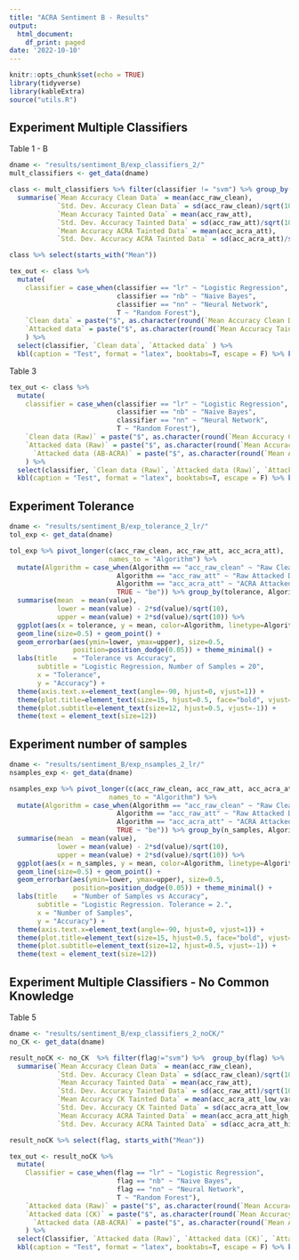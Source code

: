 ```yaml
---
title: "ACRA Sentiment B - Results"
output:
  html_document:
    df_print: paged
date: '2022-10-10'
---
```


```r
knitr::opts_chunk$set(echo = TRUE)
library(tidyverse)
library(kableExtra)
source("utils.R")
```


## Experiment Multiple Classifiers

Table 1 - B

```r
dname <- "results/sentiment_B/exp_classifiers_2/"
mult_classifiers <- get_data(dname)

class <- mult_classifiers %>% filter(classifier != "svm") %>% group_by(classifier, var) %>% 
  summarise(`Mean Accuracy Clean Data` = mean(acc_raw_clean),
            `Std. Dev. Accuracy Clean Data` = sd(acc_raw_clean)/sqrt(10),
            `Mean Accuracy Tainted Data` = mean(acc_raw_att),
            `Std. Dev. Accuracy Tainted Data` = sd(acc_raw_att)/sqrt(10),
            `Mean Accuracy ACRA Tainted Data` = mean(acc_acra_att),
            `Std. Dev. Accuracy ACRA Tainted Data` = sd(acc_acra_att)/sqrt(10))

class %>% select(starts_with("Mean"))

tex_out <- class %>% 
  mutate(
    classifier = case_when(classifier == "lr" ~ "Logistic Regression",
                           classifier == "nb" ~ "Naive Bayes",
                           classifier == "nn" ~ "Neural Network",
                           T ~ "Random Forest"),
    `Clean data` = paste("$", as.character(round(`Mean Accuracy Clean Data`,3)), "\\pm", round(`Std. Dev. Accuracy Clean Data`, 3), "$"),
    `Attacked data` = paste("$", as.character(round(`Mean Accuracy Tainted Data`,3)), "\\pm", round(`Std. Dev. Accuracy Tainted Data`, 3), "$")
    ) %>%
  select(classifier, `Clean data`, `Attacked data` ) %>% 
  kbl(caption = "Test", format = "latex", booktabs=T, escape = F) %>% kable_styling(latex_options = c("hold_position"))
```


Table 3

```r
tex_out <- class %>% 
  mutate(
    classifier = case_when(classifier == "lr" ~ "Logistic Regression",
                           classifier == "nb" ~ "Naive Bayes",
                           classifier == "nn" ~ "Neural Network",
                           T ~ "Random Forest"),
    `Clean data (Raw)` = paste("$", as.character(round(`Mean Accuracy Clean Data`,3)), "\\pm", round(`Std. Dev. Accuracy Clean Data`, 3), "$"),
    `Attacked data (Raw)` = paste("$", as.character(round(`Mean Accuracy Tainted Data`,3)), "\\pm", round(`Std. Dev. Accuracy Tainted Data`, 3), "$"),
      `Attacked data (AB-ACRA)` = paste("$", as.character(round(`Mean Accuracy ACRA Tainted Data`,3)), "\\pm", round(`Std. Dev. Accuracy ACRA Tainted Data`, 3), "$")
    ) %>%
  select(classifier, `Clean data (Raw)`, `Attacked data (Raw)`, `Attacked data (AB-ACRA)`)  %>% 
  kbl(caption = "Test", format = "latex", booktabs=T, escape = F) %>% kable_styling(latex_options = c("hold_position"))
```

## Experiment Tolerance

```r
dname <- "results/sentiment_B/exp_tolerance_2_lr/"
tol_exp <- get_data(dname)

tol_exp %>% pivot_longer(c(acc_raw_clean, acc_raw_att, acc_acra_att),
                         names_to = "Algorithm") %>% 
  mutate(Algorithm = case_when(Algorithm == "acc_raw_clean" ~ "Raw Clean Data",
                           Algorithm == "acc_raw_att" ~ "Raw Attacked Data",
                           Algorithm == "acc_acra_att" ~ "ACRA Attacked Data",
                           TRUE ~ "be")) %>% group_by(tolerance, Algorithm) %>% 
  summarise(mean  = mean(value),
            lower = mean(value) - 2*sd(value)/sqrt(10),
            upper = mean(value) + 2*sd(value)/sqrt(10)) %>%
  ggplot(aes(x = tolerance, y = mean, color=Algorithm, linetype=Algorithm)) + 
  geom_line(size=0.5) + geom_point() + 
  geom_errorbar(aes(ymin=lower, ymax=upper), size=0.5,
                position=position_dodge(0.05)) + theme_minimal() +
  labs(title    = "Tolerance vs Accuracy",
       subtitle = "Logistic Regression, Number of Samples = 20",
       x = "Tolerance",
       y = "Accuracy") +
  theme(axis.text.x=element_text(angle=-90, hjust=0, vjust=1)) +
  theme(plot.title=element_text(size=15, hjust=0.5, face="bold", vjust=-1)) +
  theme(plot.subtitle=element_text(size=12, hjust=0.5, vjust=-1)) +
  theme(text = element_text(size=12)) 
```

## Experiment number of samples

```r
dname <- "results/sentiment_B/exp_nsamples_2_lr/"
nsamples_exp <- get_data(dname)
```

```r
nsamples_exp %>% pivot_longer(c(acc_raw_clean, acc_raw_att, acc_acra_att),
                         names_to = "Algorithm") %>% 
  mutate(Algorithm = case_when(Algorithm == "acc_raw_clean" ~ "Raw Clean Data",
                           Algorithm == "acc_raw_att" ~ "Raw Attacked Data",
                           Algorithm == "acc_acra_att" ~ "ACRA Attacked Data",
                           TRUE ~ "be")) %>% group_by(n_samples, Algorithm) %>% 
  summarise(mean  = mean(value),
            lower = mean(value) - 2*sd(value)/sqrt(10),
            upper = mean(value) + 2*sd(value)/sqrt(10)) %>%
  ggplot(aes(x = n_samples, y = mean, color=Algorithm, linetype=Algorithm)) + 
  geom_line(size=0.5) + geom_point() + 
  geom_errorbar(aes(ymin=lower, ymax=upper), size=0.5,
                position=position_dodge(0.05)) + theme_minimal() +
  labs(title    = "Number of Samples vs Accuracy",
       subtitle = "Logistic Regression. Tolerance = 2.",
       x = "Number of Samples",
       y = "Accuracy") +
  theme(axis.text.x=element_text(angle=-90, hjust=0, vjust=1)) +
  theme(plot.title=element_text(size=15, hjust=0.5, face="bold", vjust=-1)) +
  theme(plot.subtitle=element_text(size=12, hjust=0.5, vjust=-1)) +
  theme(text = element_text(size=12)) 
```


## Experiment Multiple Classifiers - No Common Knowledge

Table 5

```r
dname <- "results/sentiment_B/exp_classifiers_2_noCK/"
no_CK <- get_data(dname)

result_noCK <- no_CK  %>% filter(flag!="svm") %>%  group_by(flag) %>% 
  summarise(`Mean Accuracy Clean Data` = mean(acc_raw_clean),
            `Std. Dev. Accuracy Clean Data` = sd(acc_raw_clean)/sqrt(10),
            `Mean Accuracy Tainted Data` = mean(acc_raw_att),
            `Std. Dev. Accuracy Tainted Data` = sd(acc_raw_att)/sqrt(10),
            `Mean Accuracy CK Tainted Data` = mean(acc_acra_att_low_var),
            `Std. Dev. Accuracy CK Tainted Data` = sd(acc_acra_att_low_var)/sqrt(10),
            `Mean Accuracy ACRA Tainted Data` = mean(acc_acra_att_high_var),
            `Std. Dev. Accuracy ACRA Tainted Data` = sd(acc_acra_att_high_var)/sqrt(10))

result_noCK %>% select(flag, starts_with("Mean"))

tex_out <- result_noCK %>% 
  mutate(
    Classifier = case_when(flag == "lr" ~ "Logistic Regression",
                           flag == "nb" ~ "Naive Bayes",
                           flag == "nn" ~ "Neural Network",
                           T ~ "Random Forest"),
    `Attacked data (Raw)` = paste("$", as.character(round(`Mean Accuracy Tainted Data`,3)), "\\pm", round(`Std. Dev. Accuracy Tainted Data`, 3), "$"),
    `Attacked data (CK)` = paste("$", as.character(round(`Mean Accuracy CK Tainted Data`,3)), "\\pm", round(`Std. Dev. Accuracy CK Tainted Data`, 3), "$"),
      `Attacked data (AB-ACRA)` = paste("$", as.character(round(`Mean Accuracy ACRA Tainted Data`,3)), "\\pm", round(`Std. Dev. Accuracy ACRA Tainted Data`, 3), "$")
    ) %>%
  select(Classifier, `Attacked data (Raw)`, `Attacked data (CK)`, `Attacked data (AB-ACRA)`)  %>% 
  kbl(caption = "Test", format = "latex", booktabs=T, escape = F) %>% kable_styling(latex_options = c("hold_position"))
```
